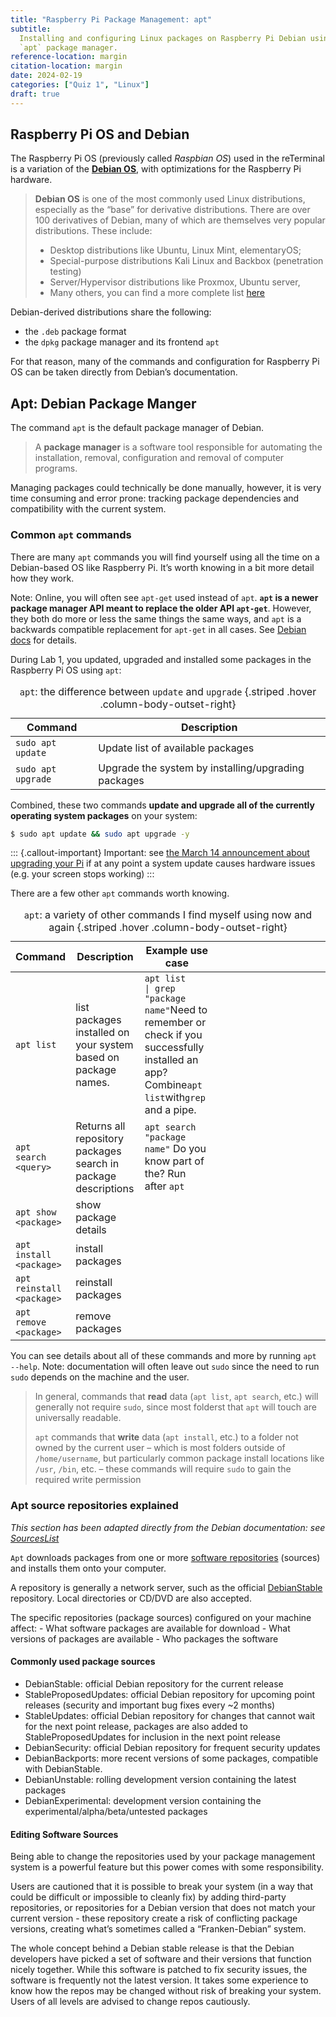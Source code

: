 ```yaml
---
title: "Raspberry Pi Package Management: apt"
subtitle:
  Installing and configuring Linux packages on Raspberry Pi Debian using the
  `apt` package manager.
reference-location: margin
citation-location: margin
date: 2024-02-19
categories: ["Quiz 1", "Linux"]
draft: true
---
```


## Raspberry Pi OS and Debian

The Raspberry Pi OS (previously called _Raspbian OS_) used in the reTerminal is
a variation of the [**Debian OS**](https://en.wikipedia.org/wiki/Debian), with
optimizations for the Raspberry Pi hardware.

> **Debian OS** is one of the most commonly used Linux distributions, especially
> as the "base" for derivative distributions. There are over 100 derivatives of
> Debian, many of which are themselves very popular distributions. These
> include:
>
> - Desktop distributions like Ubuntu, Linux Mint, elementaryOS;
> - Special-purpose distributions Kali Linux and Backbox (penetration testing)
> - Server/Hypervisor distributions like Proxmox, Ubuntu server,
> - Many others, you can find a more complete list
>   [here](https://en.wikipedia.org/wiki/List_of_Linux_distributions#Debian-based)

Debian-derived distributions share the following:

- the `.deb` package format
- the `dpkg` package manager and its frontend `apt`

For that reason, many of the commands and configuration for Raspberry Pi OS can
be taken directly from Debian's documentation.

## Apt: Debian Package Manger

The command `apt` is the default package manager of Debian.

> A **package manager** is a software tool responsible for automating the
> installation, removal, configuration and removal of computer programs.

Managing packages could technically be done manually, however, it is very time
consuming and error prone: tracking package dependencies and compatibility with
the current system.

### Common `apt` commands

There are many `apt` commands you will find yourself using all the time on a
Debian-based OS like Raspberry Pi. It's worth knowing in a bit more detail how
they work.

Note: Online, you will often see `apt-get` used instead of `apt`. **`apt` is a
newer package manager API meant to replace the older API `apt-get`**. However,
they both do more or less the same things the same ways, and `apt` is a
backwards compatible replacement for `apt-get` in all cases. See
[Debian docs](https://www.debian.org/doc/manuals/debian-handbook/sect.apt-get.en.html)
for details.

During Lab 1, you updated, upgraded and installed some packages in the Raspberry
Pi OS using `apt`:

| Command            | Description                                         |
| ------------------ | --------------------------------------------------- |
| `sudo apt update`  | Update list of available packages                   |
| `sudo apt upgrade` | Upgrade the system by installing/upgrading packages |

: `apt`: the difference between `update` and `upgrade` {.striped .hover
.column-body-outset-right}

Combined, these two commands **update and upgrade all of the currently operating
system packages** on your system:

```bash
$ sudo apt update && sudo apt upgrade -y
```

::: {.callout-important} Important: see
[the March 14 announcement about upgrading your Pi](/announcements/2024-03-14-pi-update.qmd)
if at any point a system update causes hardware issues (e.g. your screen stops
working) :::

There are a few other `apt` commands worth knowing.

| Command                   | Description                                                    | Example use case                                                     |
| ------------------------- | -------------------------------------------------------------- | -------------------------------------------------------------------- | --------------------------------------------------------------------------------------------------------------------------- |
| `apt list`                | list packages installed on your system based on package names. | `apt list                                                            | grep "package name"`Need to remember or check if you successfully installed an app? Combine`apt list`with`grep` and a pipe. |
| `apt search <query>`      | Returns all repository packages search in package descriptions | `apt search "package name"` Do you know part of the? Run after `apt` |
| `apt show <package>`      | show package details                                           |
| `apt install <package>`   | install packages                                               |
| `apt reinstall <package>` | reinstall packages                                             |
| `apt remove <package>`    | remove packages                                                |

: `apt`: a variety of other commands I find myself using now and again {.striped
.hover .column-body-outset-right}

You can see details about all of these commands and more by running
`apt --help`. Note: documentation will often leave out `sudo` since the need to
run `sudo` depends on the machine and the user.

> In general, commands that **read** data (`apt list`, `apt search`, etc.) will
> generally not require `sudo`, since most folderst that `apt` will touch are
> universally readable.
>
> `apt` commands that **write** data (`apt install`, etc.) to a folder not owned
> by the current user -- which is most folders outside of `/home/username`, but
> particularly common package install locations like `/usr`, `/bin`, etc. --
> these commands will require `sudo` to gain the required write permission

### Apt source repositories explained

_This section has been adapted directly from the Debian documentation: see
[SourcesList](https://wiki.debian.org/SourcesList)_

`Apt` downloads packages from one or more
[software repositories](https://wiki.debian.org/DebianRepository) (sources) and
installs them onto your computer.

A repository is generally a network server, such as the official
[DebianStable](https://wiki.debian.org/DebianStable) repository. Local
directories or CD/DVD are also accepted.

The specific repositories (package sources) configured on your machine affect: -
What software packages are available for download - What versions of packages
are available - Who packages the software

#### Commonly used package sources

- DebianStable: official Debian repository for the current release
- StableProposedUpdates: official Debian repository for upcoming point releases
  (security and important bug fixes every ~2 months)
- StableUpdates: official Debian repository for changes that cannot wait for the
  next point release, packages are also added to StableProposedUpdates for
  inclusion in the next point release
- DebianSecurity: official Debian repository for frequent security updates
- DebianBackports: more recent versions of some packages, compatible with
  DebianStable.
- DebianUnstable: rolling development version containing the latest packages
- DebianExperimental: development version containing the
  experimental/alpha/beta/untested packages

#### Editing Software Sources

Being able to change the repositories used by your package management system is
a powerful feature but this power comes with some responsibility.

Users are cautioned that it is possible to break your system (in a way that
could be difficult or impossible to cleanly fix) by adding third-party
repositories, or repositories for a Debian version that does not match your
current version - these repository create a risk of conflicting package
versions, creating what's sometimes called a "Franken-Debian" system.

The whole concept behind a Debian stable release is that the Debian developers
have picked a set of software and their versions that function nicely together.
While this software is patched to fix security issues, the software is
frequently not the latest version. It takes some experience to know how the
repos may be changed without risk of breaking your system. Users of all levels
are advised to change repos cautiously.

